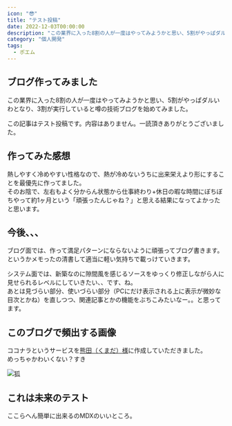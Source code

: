 ```yaml
---
icon: "😎"
title: "テスト投稿"
date: 2022-12-03T00:00:00
description: "この業界に入った8割の人が一度はやってみようかと思い、5割がやっぱダルいわとなり、3割が実行していると噂の技術ブログを始めてみました。  "
category: "個人開発"
tags:
  - ポエム
---
```


## ブログ作ってみました
この業界に入った8割の人が一度はやってみようかと思い、5割がやっぱダルいわとなり、3割が実行していると噂の技術ブログを始めてみました。  

この記事はテスト投稿です。内容はありません。一読頂きありがとうございました。  

## 作ってみた感想
熱しやすく冷めやすい性格なので、熱が冷めないうちに出来栄えより形にすることを最優先に作ってました。  
そのお陰で、左右もよく分からん状態から仕事終わり+休日の暇な時間にぼちぼちやって約1ヶ月という「頑張ったんじゃね？」と思える結果になってよかったと思います。  

## 今後、、、
ブログ面では、作って満足パターンにならないように頑張ってブログ書きます。  
というかメモったの清書して適当に軽い気持ちで載っけていきます。  

システム面では、新築なのに隙間風を感じるソースをゆっくり修正しながら人に見せられるレベルにしていきたい、、です、ね。  
あとは見づらい部分、使いづらい部分（PCにだけ表示される上に表示が微妙な目次とかね）を直しつつ、関連記事とかの機能をぶちこみたいなー。。と思ってます。  

## このブログで頻出する画像
ココナラというサービスを[熊田（くまだ）様](https://coconala.com/users/2964176)に作成していただきました。  
めっちゃかわいくない？すき  

![狐](./kitune500.webp)



## これは未来のテスト
ここらへん簡単に出来るのMDXのいいところ。
<ExLinkCard url="https://sori883.dev" />
<Twitter url="https://twitter.com/sorinaji/status/1818880196419686847" />